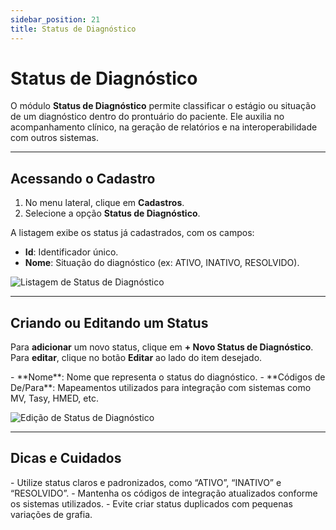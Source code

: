 ```yaml
---
sidebar_position: 21
title: Status de Diagnóstico
---
```



# Status de Diagnóstico

O módulo **Status de Diagnóstico** permite classificar o estágio ou situação de um diagnóstico dentro do prontuário do paciente. Ele auxilia no acompanhamento clínico, na geração de relatórios e na interoperabilidade com outros sistemas.

---

## Acessando o Cadastro

1. No menu lateral, clique em **Cadastros**.
2. Selecione a opção **Status de Diagnóstico**.

A listagem exibe os status já cadastrados, com os campos:

- **Id**: Identificador único.
- **Nome**: Situação do diagnóstico (ex: ATIVO, INATIVO, RESOLVIDO).

![Listagem de Status de Diagnóstico](/img/lista_stt_diag.png)

---

## Criando ou Editando um Status

Para **adicionar** um novo status, clique em **+ Novo Status de Diagnóstico**.  
Para **editar**, clique no botão **Editar** ao lado do item desejado.

<Admonition type="info" title="Campos de Cadastro">
- **Nome**: Nome que representa o status do diagnóstico.
- **Códigos de De/Para**: Mapeamentos utilizados para integração com sistemas como MV, Tasy, HMED, etc.
</Admonition>

![Edição de Status de Diagnóstico](/img/edit_stt_diag.png)

---

## Dicas e Cuidados

<Admonition type="tip" title="Boas Práticas">
- Utilize status claros e padronizados, como “ATIVO”, “INATIVO” e “RESOLVIDO”.
- Mantenha os códigos de integração atualizados conforme os sistemas utilizados.
- Evite criar status duplicados com pequenas variações de grafia.
</Admonition>
